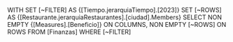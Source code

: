 WITH
SET [~FILTER] AS
    {[Tiempo.jerarquiaTiempo].[2023]}
SET [~ROWS] AS
    {[Restaurante.jerarquiaRestaurantes].[ciudad].Members}
SELECT
NON EMPTY {[Measures].[Beneficio]} ON COLUMNS,
NON EMPTY [~ROWS] ON ROWS
FROM [Finanzas]
WHERE [~FILTER]